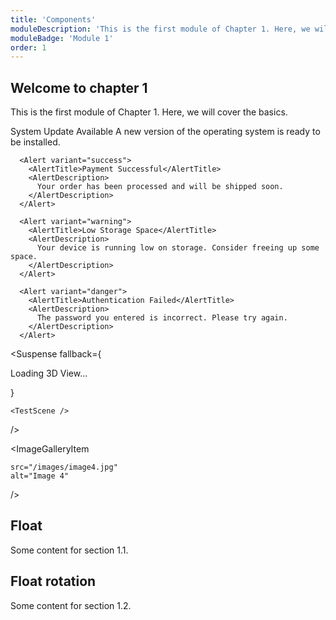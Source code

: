 ```yaml
---
title: 'Components'
moduleDescription: 'This is the first module of Chapter 1. Here, we will cover the basics.'
moduleBadge: 'Module 1'
order: 1
---
```


## Welcome to chapter 1

This is the first module of Chapter 1. Here, we will cover the basics.

<QuoteComponent
  quote="Many of Life's failures are people who did not realize how close they were to success when they gave up"
  author="Thomas Edison"
/>

<VoiceoverPlayer
  src="/audio/Recording.m4a"
  title="Voiceover Title"
  description="Voiceover Description"
/>

<Alert variant="info">
  <AlertTitle>System Update Available</AlertTitle>
  <AlertDescription>
    A new version of the operating system is ready to be installed.
  </AlertDescription>
</Alert>

      <Alert variant="success">
        <AlertTitle>Payment Successful</AlertTitle>
        <AlertDescription>
          Your order has been processed and will be shipped soon.
        </AlertDescription>
      </Alert>

      <Alert variant="warning">
        <AlertTitle>Low Storage Space</AlertTitle>
        <AlertDescription>
          Your device is running low on storage. Consider freeing up some space.
        </AlertDescription>
      </Alert>

      <Alert variant="danger">
        <AlertTitle>Authentication Failed</AlertTitle>
        <AlertDescription>
          The password you entered is incorrect. Please try again.
        </AlertDescription>
      </Alert>

<CanvasWrapper enableEnvironment={false} height="550px" >

  <Suspense
    fallback={
      <div className="flex h-full items-center justify-center bg-muted">
        <p>Loading 3D View...</p>
      </div>
    }
  >
    <TestScene />
  </Suspense>
</CanvasWrapper>

<VideoPlayerUI src="/video/testVideo.mp4" />

<ImageGallery>
  <ImageGalleryItem
    title="Image 1"
    description="Image 1 Description"
    badges={['Badge 1', 'Badge 2']}
    src="/images/image1.jpg"
    alt="Image 1"
  />
  <ImageGalleryItem
    title="Image 2"
    description="Image 2 Description"
    badges={['Badge 3', 'Badge 4']}
    src="/images/image2.jpg"
    alt="Image 2"
  />
  <ImageGalleryItem
    title="Image 3"
    description="Image 3 Description"
    badges={['Badge 5', 'Badge 6']}
    src="/images/image3.jpg"
    alt="Image 3"

/>

  <ImageGalleryItem
  
    src="/images/image4.jpg"
    alt="Image 4"
  />
</ImageGallery>

<EnvironmentWrapper height="550px">
  <FramerMotionTest />
</EnvironmentWrapper>

<EnvironmentWrapper height="550px">
  <P5Example />
</EnvironmentWrapper>

<EnvironmentWrapper height="550px">
  <InteractiveDemo />
</EnvironmentWrapper>

## Float

Some content for section 1.1.

## Float rotation

Some content for section 1.2.
